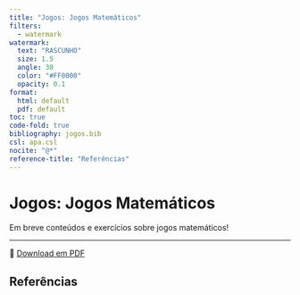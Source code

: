 ```yaml
---
title: "Jogos: Jogos Matemáticos"
filters:
  - watermark
watermark:
  text: "RASCUNHO"
  size: 1.5
  angle: 30
  color: "#FF0000"
  opacity: 0.1
format:
  html: default
  pdf: default
toc: true
code-fold: true
bibliography: jogos.bib
csl: apa.csl
nocite: "@*"
reference-title: "Referências"
---
```


# Jogos: Jogos Matemáticos

Em breve conteúdos e exercícios sobre jogos matemáticos!

---

📄 [Download em PDF](./jogos-matematicos.pdf){target="_blank"}

## Referências
